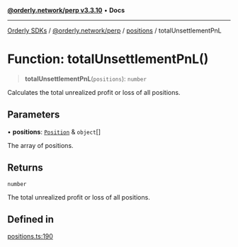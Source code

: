 [**@orderly.network/perp v3.3.10**](/sdks/tech-doc/@orderly.network/perp/README) • **Docs**

***

[Orderly SDKs](/sdks/tech-doc/packages) / [@orderly.network/perp](/sdks/tech-doc/@orderly.network/perp/README) / [positions](/sdks/tech-doc/@orderly.network/perp/namespaces/positions/README) / totalUnsettlementPnL

# Function: totalUnsettlementPnL()

> **totalUnsettlementPnL**(`positions`): `number`

Calculates the total unrealized profit or loss of all positions.

## Parameters

• **positions**: [`Position`](/sdks/tech-doc/@orderly.network/types/namespaces/API/interfaces/Position) & `object`[]

The array of positions.

## Returns

`number`

The total unrealized profit or loss of all positions.

## Defined in

[positions.ts:190](https://github.com/OrderlyNetwork/js-sdk/blob/554ae704783e3b83c40bb234a899e8f02987d9b6/packages/perp/src/positions.ts#L190)
